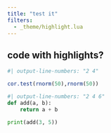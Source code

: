```yaml
---
title: "test it"
filters:
  - _theme/highlight.lua
---
```



## code with highlights?

```r
#| output-line-numbers: "2 4"

cor.test(rnorm(50),rnorm(50))
```

```python
#| output-line-numbers: "2 4 6"
def add(a, b):
    return a + b

print(add(3, 5))
```
